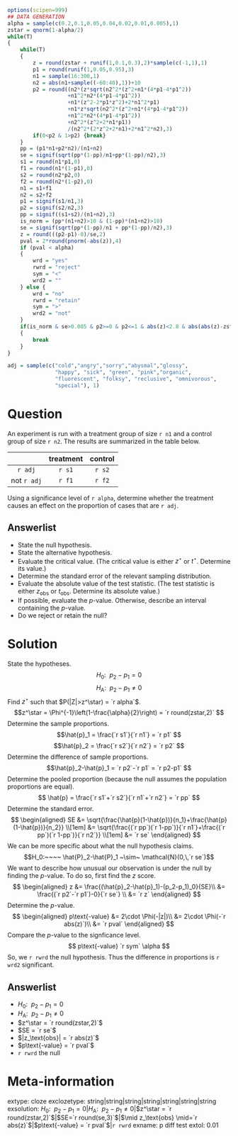 ```r
options(scipen=999)
## DATA GENERATION
alpha = sample(c(0.2,0.1,0.05,0.04,0.02,0.01,0.005),1)
zstar = qnorm(1-alpha/2)
while(T)
{
    while(T)
    {
        z = round(zstar + runif(1,0.1,0.3),2)*sample(c(-1,1),1)
        p1 = round(runif(1,0.05,0.95),3)
        n1 = sample(16:300,1)
        n2 = abs(n1+sample((-60:40),1))+10
        p2 = round((n2*(z*sqrt(n2^2*(z^2+n1*(4*p1-4*p1^2))
                   +n1^2*n2*(4*p1-4*p1^2))
                   +n1*(z^2-2*p1*z^2)+2*n1^2*p1)
                   +n1*z*sqrt(n2^2*(z^2+n1*(4*p1-4*p1^2))
                   +n1^2*n2*(4*p1-4*p1^2))
                   +n2^2*(z^2+2*n1*p1))
                   /(n2^2*(2*z^2+2*n1)+2*n1^2*n2),3)
        if(0<p2 & 1>p2) {break}
    }
    pp = (p1*n1+p2*n2)/(n1+n2)
    se = signif(sqrt(pp*(1-pp)/n1+pp*(1-pp)/n2),3)
    s1 = round(n1*p1,0)
    f1 = round(n1*(1-p1),0)
    s2 = round(n2*p2,0)
    f2 = round(n2*(1-p2),0)
    n1 = s1+f1
    n2 = s2+f2
    p1 = signif(s1/n1,3)
    p2 = signif(s2/n2,3)
    pp = signif((s1+s2)/(n1+n2),3)
    is_norm = (pp*(n1+n2)>10 & (1-pp)*(n1+n2)>10)
    se = signif(sqrt(pp*(1-pp)/n1 + pp*(1-pp)/n2),3)
    z = round(((p2-p1)-0)/se,2)
    pval = 2*round(pnorm(-abs(z)),4)
    if (pval < alpha)
    {
        wrd = "yes"
        rwrd = "reject"
        sym = "<"
        wrd2 = ""
    } else {
        wrd = "no"
        rwrd = "retain"
        sym = ">"
        wrd2 = "not"
    }
    if(is_norm & se>0.005 & p2>=0 & p2<=1 & abs(z)<2.8 & abs(abs(z)-zstar)<0.3 & abs(abs(z)-zstar)>0.03 & f1>3 & s1>3 & f2>3 & s2>3)
    {
        break
    }
}

adj = sample(c("cold","angry","sorry","abysmal","glossy",
               "happy", "sick", "green", "pink","organic",
               "fluorescent", "folksy", "reclusive", "omnivorous",
               "special"), 1)
```


Question
========

An experiment is run with a treatment group of size `r n1` and a control group of size `r n2`. The results are summarized in the table below.

|             | treatment | control | 
|:-----------:|:---------:|:-------:|
| `r adj`     |  `r s1`   | `r s2`  |
| not `r adj` |  `r f1`   | `r f2`  |

 Using a significance level of `r alpha`, determine whether the treatment causes an effect on the proportion of cases that are `r adj`.

Answerlist
--------

* State the null hypothesis.
* State the alternative hypothesis.
* Evaluate the critical value. (The critical value is either $z^\star$ or $t^\star$. Determine its value.)
* Determine the standard error of the relevant sampling distribution.
* Evaluate the absolute value of the test statistic. (The test statistic is either $z_\text{obs}$ or $t_\text{obs}$. Determine its absolute value.)
* If possible, evaluate the $p$-value. Otherwise, describe an interval containing the $p$-value.
* Do we reject or retain the null?


Solution
========

State the hypotheses.
$$H_0:~~ p_2-p_1 = 0 $$
$$H_\text{A}: ~~ p_2-p_1 \ne 0 $$
Find $z^\star$ such that $P(|Z|>z^\star) = `r alpha`$.
$$z^\star = \Phi^{-1}\left(1-\frac{\alpha}{2}\right) = `r round(zstar,2)` $$
Determine the sample proportions.
$$\hat{p}_1 = \frac{`r s1`}{`r n1`} = `r p1` $$
$$\hat{p}_2 = \frac{`r s2`}{`r n2`} = `r p2` $$
Determine the difference of sample proportions.
$$\hat{p}_2-\hat{p}_1 = `r p2`-`r p1` = `r p2-p1` $$
Determine the pooled proportion (because the null assumes the population proportions are equal).
$$ \hat{p} = \frac{`r s1`+`r s2`}{`r n1`+`r n2`} = `r pp` $$
Determine the standard error.
$$
\begin{aligned}
SE &= \sqrt{\frac{\hat{p}(1-\hat{p})}{n_1}+\frac{\hat{p}(1-\hat{p})}{n_2}} \\[1em]
&= \sqrt{\frac{(`r pp`)(`r 1-pp`)}{`r n1`}+\frac{(`r pp`)(`r 1-pp`)}{`r n2`}} \\[1em]
&= `r se`
\end{aligned}
$$
We can be more specific about what the null hypothesis claims.
$$H_0:~~~~ \hat{P}_2-\hat{P}_1 ~\sim~ \mathcal{N}(0,\,`r se`)$$
We want to describe how unusual our observation is under the null by finding the $p$-value. To do so, first find the $z$ score.
$$
\begin{aligned}
z &= \frac{(\hat{p}_2-\hat{p}_1)-(p_2-p_1)_0}{SE}\\
&= \frac{(`r p2`-`r p1`)-0}{`r se`} \\
&= `r z`
\end{aligned}
$$
Determine the $p$-value.
$$
\begin{aligned}
p\text{-value} &= 2\cdot \Phi(-|z|)\\
&= 2\cdot \Phi(-`r abs(z)`)\\
&= `r pval`
\end{aligned}
$$
Compare the $p$-value to the signficance level. 
$$ p\text{-value} `r sym` \alpha $$
So, we `r rwrd` the null hypothesis. Thus the difference in proportions is `r wrd2` significant.


Answerlist
--------
* $H_0: ~~p_2-p_1=0$
* $H_\text{A}:~~ p_2-p_1\ne 0$
* $z^\star = `r round(zstar,2)`$
* $SE = `r se`$
* $|z_\text{obs}| = `r abs(z)`$
* $p\text{-value} = `r pval`$
* `r rwrd` the null


Meta-information
============
extype: cloze
exclozetype: string|string|string|string|string|string|string
exsolution: $H_0: ~~p_2-p_1=0$|$H_\text{A}:~~ p_2-p_1\ne 0$|$z^\star = `r round(zstar,2)`$|$SE=`r round(se,3)`$|$\mid z_\text{obs} \mid=`r abs(z)`$|$p\text{-value} = `r pval`$|`r rwrd`
exname: p diff test
extol: 0.01

